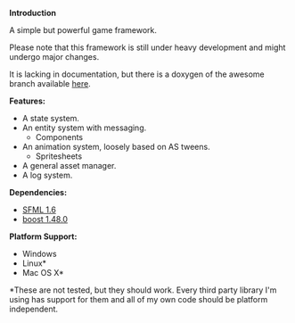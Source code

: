 ﻿'''Introduction'''

A simple but powerful game framework.

Please note that this framework is still under heavy development and might undergo major changes.

It is lacking in documentation, but there is a doxygen of the awesome branch available [http://protozed.zguyserver.nu/ here].

'''Features:'''
* A state system.
* An entity system with messaging.
** Components
* An animation system, loosely based on AS tweens.
** Spritesheets
* A general asset manager.
* A log system.

'''Dependencies:'''
* [http://www.sfml-dev.org/ SFML 1.6]
* [http://www.boost.org/ boost 1.48.0]

'''Platform Support:'''
* Windows
* Linux*
* Mac OS X*
<nowiki>*</nowiki>These are not tested, but they should work. Every third party library I'm using has support for them and all of my own code should be platform independent.